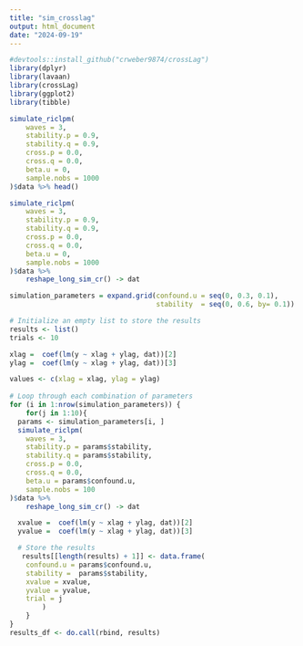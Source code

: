 ```yaml
---
title: "sim_crosslag"
output: html_document
date: "2024-09-19"
---
```


```r
#devtools::install_github("crweber9874/crossLag")
library(dplyr)
library(lavaan)
library(crossLag)
library(ggplot2)
library(tibble)
```

```r
simulate_riclpm(
    waves = 3,
    stability.p = 0.9,
    stability.q = 0.9,
    cross.p = 0.0,
    cross.q = 0.0,
    beta.u = 0,
    sample.nobs = 1000
)$data %>% head()
```


```r
simulate_riclpm(
    waves = 3,
    stability.p = 0.9,
    stability.q = 0.9,
    cross.p = 0.0,
    cross.q = 0.0,
    beta.u = 0,
    sample.nobs = 1000
)$data %>%
    reshape_long_sim_cr() -> dat

simulation_parameters = expand.grid(confound.u = seq(0, 0.3, 0.1),
                                    stability  = seq(0, 0.6, by= 0.1))

# Initialize an empty list to store the results
results <- list()
trials <- 10

xlag =  coef(lm(y ~ xlag + ylag, dat))[2]
ylag =  coef(lm(y ~ xlag + ylag, dat))[3]

values <- c(xlag = xlag, ylag = ylag)
  
# Loop through each combination of parameters
for (i in 1:nrow(simulation_parameters)) {
    for(j in 1:10){
  params <- simulation_parameters[i, ]
  simulate_riclpm(
    waves = 3,
    stability.p = params$stability,
    stability.q = params$stability,
    cross.p = 0.0,
    cross.q = 0.0,
    beta.u = params$confound.u,
    sample.nobs = 100
)$data %>%
    reshape_long_sim_cr() -> dat

  xvalue =  coef(lm(y ~ xlag + ylag, dat))[2]
  yvalue =  coef(lm(y ~ xlag + ylag, dat))[3]

  # Store the results
   results[[length(results) + 1]] <- data.frame(
    confound.u = params$confound.u,
    stability =  params$stability,
    xvalue = xvalue, 
    yvalue = yvalue,
    trial = j
        )
    }
}
results_df <- do.call(rbind, results)
```
